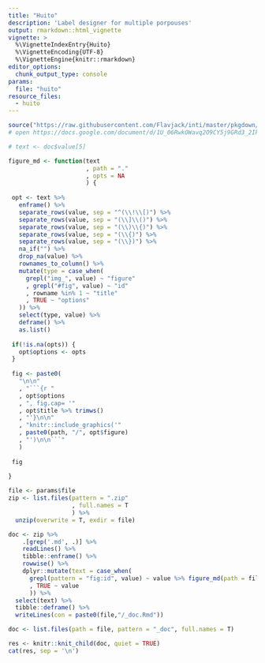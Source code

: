 ```yaml
---
title: "Huito"
description: 'Label designer for multiple porpouses'
output: rmarkdown::html_vignette
vignette: >
  %\VignetteIndexEntry{Huito}
  %\VignetteEncoding{UTF-8}
  %\VignetteEngine{knitr::rmarkdown}
editor_options: 
  chunk_output_type: console
params:
  file: "huito"
resource_files:
  - huito
---
```


```r
source("https://raw.githubusercontent.com/Flavjack/inti/master/pkgdown/favicon/docs.r")
# open https://docs.google.com/document/d/1U_06RwkOWavq2O9CY5j9GRd3_2Ik8OTrfszK-ccbGmQ/edit
```


```r

# text <- doc$value[5]

figure_md <- function(text
                      , path = "."
                      , opts = NA
                      ) {
  
 opt <- text %>% 
   enframe() %>% 
   separate_rows(value, sep = "^(\\!\\[)") %>% 
   separate_rows(value, sep = "(\\]\\()") %>% 
   separate_rows(value, sep = "(\\)\\{)") %>% 
   separate_rows(value, sep = "(\\{)") %>% 
   separate_rows(value, sep = "(\\})") %>% 
   na_if("") %>% 
   drop_na(value) %>% 
   rownames_to_column() %>% 
   mutate(type = case_when(
     grepl("img_", value) ~ "figure"
     , grepl("#fig", value) ~ "id"
     , rowname %in% 1 ~ "title"
     , TRUE ~ "options"
   )) %>% 
   select(type, value) %>% 
   deframe() %>% 
   as.list()
 
 if(!is.na(opts)) {
   opt$options <- opts
 }
 
 fig <- paste0(
   "\n\n"
   , "```{r "
   , opt$options
   , ", fig.cap= '"
   , opt$title %>% trimws()
   , "'}\n\n"
   , "knitr::include_graphics('"
   , paste0(path, "/", opt$figure)
   , "')\n\n```"
   ) 
 
 fig
 
}

```

```r
file <- params$file
zip <- list.files(pattern = ".zip"
                  , full.names = T
                  ) %>% 
  unzip(overwrite = T, exdir = file)

doc <- zip %>% 
    .[grep('.md', .)] %>%
    readLines() %>% 
    tibble::enframe() %>%
    rowwise() %>%
    dplyr::mutate(text = case_when(
      grepl(pattern = "fig:id", value) ~ value %>% figure_md(path = file)
      , TRUE ~ value
      )) %>% 
  select(text) %>% 
  tibble::deframe() %>% 
  writeLines(con = paste0(file,"/_doc.Rmd"))

doc <- list.files(path = file, pattern = "_doc", full.names = T)
```

```r
res <- knitr::knit_child(doc, quiet = TRUE)
cat(res, sep = '\n')
```


